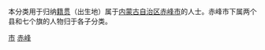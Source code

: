 {{Catnav|頁面分類|各種主題的頁面分類|依中国各省来作的分类|各地中国人|内蒙古人}}
{{Catnav|頁面分類|人物|各國人物|中国人|各地中国人|内蒙古人}}

本分类用于归纳[[籍贯|籍贯]]（出生地）属于[[内蒙古自治区|内蒙古自治区]][[赤峰市|赤峰市]]的人士。赤峰市下属两个县和七个旗的人物归于各子分类。

[[Category:内蒙古人|市]]
[[Category:赤峰|]]